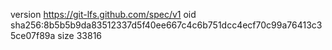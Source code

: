 version https://git-lfs.github.com/spec/v1
oid sha256:8b5b5b9da83512337d5f40ee667c4c6b751dcc4ecf70c99a76413c35ce07f89a
size 33816
